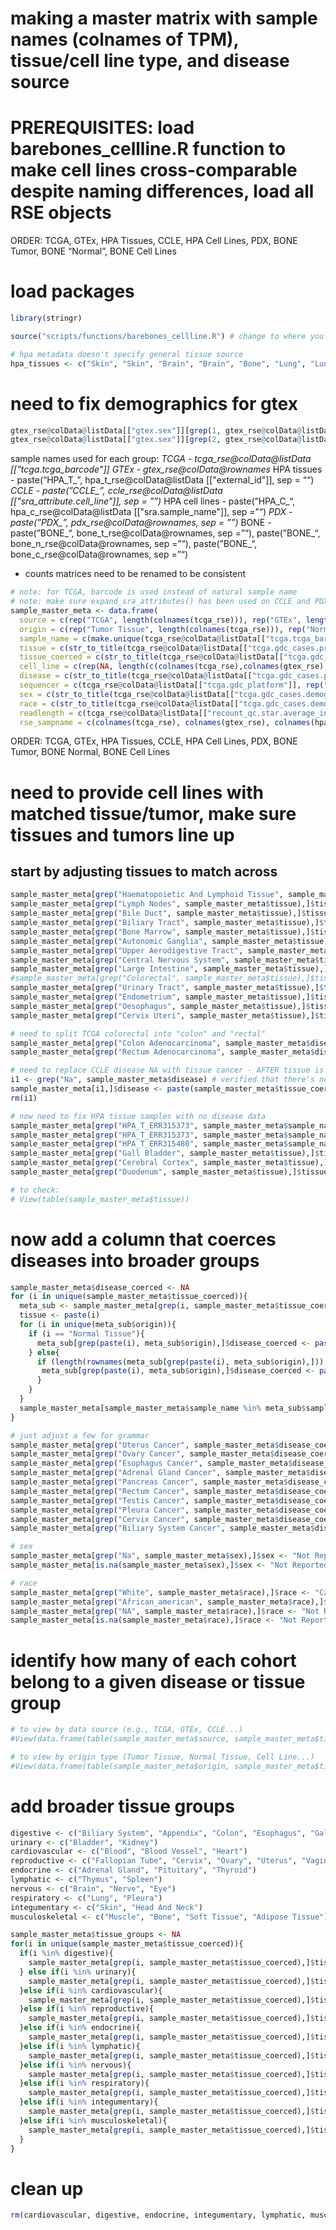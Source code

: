 # making a master matrix with sample names (colnames of TPM), tissue/cell line type, and disease source
# PREREQUISITES: load barebones_cellline.R function to make cell lines cross-comparable despite naming differences, load all RSE objects
ORDER: TCGA, GTEx, HPA Tissues, CCLE, HPA Cell Lines, PDX, BONE Tumor, BONE "Normal", BONE Cell Lines

# load packages
```r
library(stringr)

source("scripts/functions/barebones_cellline.R") # change to where you have this function script saved
```

```r
# hpa metadata doesn't specify general tissue source
hpa_tissues <- c("Skin", "Skin", "Brain", "Brain", "Bone", "Lung", "Lung", "Colon", "Colon", "Kidney", "Kidney", "Cervix", "Cervix", "Liver", "Liver", "Breast", "Breast", "Prostate", "Prostate", "Bladder", "Bladder", "Brain", "Brain")
```

# need to fix demographics for gtex
```r
gtex_rse@colData@listData[["gtex.sex"]][grep(1, gtex_rse@colData@listData[["gtex.sex"]])] <- "Male"
gtex_rse@colData@listData[["gtex.sex"]][grep(2, gtex_rse@colData@listData[["gtex.sex"]])] <- "Female"
```

sample names used for each group:
*TCGA - tcga_rse@colData@listData[["tcga.tcga_barcode"]]
GTEx - gtex_rse@colData@rownames
*HPA tissues - paste("HPA_T_", hpa_t_rse@colData@listData[["external_id"]], sep = "")
*CCLE - paste("CCLE_", ccle_rse@colData@listData[["sra_attribute.cell_line"]], sep = "")
*HPA cell lines - paste("HPA_C_", hpa_c_rse@colData@listData[["sra.sample_name"]], sep = "")
*PDX - paste("PDX_", pdx_rse@colData@rownames, sep = "")
*BONE - paste("BONE_", bone_t_rse@colData@rownames, sep = ""), paste("BONE_", bone_n_rse@colData@rownames, sep = ""), paste("BONE_", bone_c_rse@colData@rownames, sep = "")

* counts matrices need to be renamed to be consistent

```r
# note: for TCGA, barcode is used instead of natural sample name
# note: make sure expand_sra_attributes() has been used on CCLE and PDX
sample_master_meta <- data.frame(
  source = c(rep("TCGA", length(colnames(tcga_rse))), rep("GTEx", length(colnames(gtex_rse))), rep("HPA T", length(colnames(hpa_t_rse))), rep("CCLE", length(colnames(ccle_rse))), rep("HPA CL", length(colnames(hpa_c_rse))), rep("PDX", length(colnames(pdx_rse))), rep("BONE", length(c(colnames(bone_t_rse), colnames(bone_n_rse), colnames(bone_c_rse))))),
  origin = c(rep("Tumor Tissue", length(colnames(tcga_rse))), rep("Normal Tissue", length(colnames(gtex_rse))), rep("Normal Tissue", length(colnames(hpa_t_rse))), rep("Cell Line", length(c(colnames(ccle_rse), colnames(hpa_c_rse)))), rep("PDX", length(colnames(pdx_rse))), rep("Tumor Tissue", length(colnames(bone_t_rse))), rep("Normal Tissue", length(colnames(bone_n_rse))), rep("Cell Line", length(colnames(bone_c_rse)))),
  sample_name = c(make.unique(tcga_rse@colData@listData[["tcga.tcga_barcode"]]), gtex_rse@colData@rownames, paste("HPA_T_", hpa_t_rse@colData@listData[["external_id"]], sep = ""), paste("CCLE_", ccle_rse@colData@listData[["sra_attribute.cell_line"]], sep = ""), paste("HPA_C_", hpa_c_rse@colData@listData[["sra.sample_name"]], sep = ""), paste("PDX_", pdx_rse@colData@rownames, sep = ""), paste("BONE_", bone_t_rse@colData@rownames, sep = ""), paste("BONE_", bone_n_rse@colData@rownames, sep = ""), paste("BONE_", bone_c_rse@colData@rownames, sep = "")),
  tissue = c(str_to_title(tcga_rse@colData@listData[["tcga.gdc_cases.project.primary_site"]]), str_to_title(gsub("_", " ", gtex_rse@colData@listData[["study"]])), str_to_title(hpa_t_rse@colData@listData[["recount_pred.curated.tissue"]]), str_to_title(gsub("_", " ", ccle_rse@colData@listData[["sra_attribute.tissue"]])), hpa_tissues, rep("Brain", length(colnames(pdx_rse))), rep("Bone", length(c(colnames(bone_t_rse), colnames(bone_n_rse), colnames(bone_c_rse))))),
  tissue_coerced = c(str_to_title(tcga_rse@colData@listData[["tcga.gdc_cases.project.primary_site"]]), str_to_title(gsub("_", " ", gtex_rse@colData@listData[["study"]])), str_to_title(hpa_t_rse@colData@listData[["recount_pred.curated.tissue"]]), str_to_title(gsub("_", " ", ccle_rse@colData@listData[["sra_attribute.tissue"]])), hpa_tissues, rep("Brain", length(colnames(pdx_rse))), rep("Bone", length(c(colnames(bone_t_rse), colnames(bone_n_rse), colnames(bone_c_rse))))), # edited in next code chunk
  cell_line = c(rep(NA, length(c(colnames(tcga_rse),colnames(gtex_rse),colnames(hpa_t_rse)))), barebones_cellline(c(ccle_rse@colData@listData[["sra_attribute.cell_line"]], str_sub(hpa_c_rse@colData@listData[["sra.sample_name"]], end = -2))), rep(NA, length(colnames(pdx_rse))), rep(NA, length(c(colnames(bone_t_rse), colnames(bone_n_rse)))), barebones_cellline(bone_c_rse@colData@listData[["sra_attribute.source_name"]])), 
  disease = c(str_to_title(tcga_rse@colData@listData[["tcga.gdc_cases.project.name"]]), paste("Normal", str_to_title(gsub("_", " ", gtex_rse@colData@listData[["study"]]))), paste("Normal", str_to_title(gsub("_", " ", hpa_t_rse@colData@listData[["recount_pred.curated.tissue"]]))), str_to_title(gsub("_", " ",ccle_rse@colData@listData[["sra_attribute.disease"]])), str_to_title(str_sub(hpa_c_rse@colData@listData[["sra.sample_description"]], end = -10)), rep("Glioblastoma", length(colnames(pdx_rse))), rep("Osteosarcoma", length(colnames(bone_t_rse))), rep("Normal Bone", length(colnames(bone_n_rse))), rep("Osteosarcoma", length(colnames(bone_c_rse)))),
  sequencer = c(tcga_rse@colData@listData[["tcga.gdc_platform"]], rep("Illumina HiSeq", length(c(colnames(gtex_rse), colnames(hpa_t_rse), colnames(ccle_rse), colnames(hpa_c_rse), colnames(pdx_rse), colnames(bone_t_rse), colnames(bone_n_rse), colnames(bone_c_rse))))),
  sex = c(str_to_title(tcga_rse@colData@listData[["tcga.gdc_cases.demographic.gender"]]), gtex_rse@colData@listData[["gtex.sex"]], rep("Not Reported", length(colnames(hpa_t_rse))), str_to_title(ccle_rse@colData@listData[["sra_attribute.sex"]]), rep("Not Reported", length(colnames(hpa_c_rse))), str_to_title(pdx_rse@colData@listData[["sra_attribute.sex"]]), rep("Not Reported", length(c(colnames(bone_t_rse), colnames(bone_n_rse), colnames(bone_c_rse))))),
  race = c(str_to_title(tcga_rse@colData@listData[["tcga.gdc_cases.demographic.race"]]), rep("Not Reported", length(c(colnames(gtex_rse), colnames(hpa_t_rse)))), ccle_rse@colData@listData[["sra_attribute.ethnicity"]], rep("Not Reported", length(c(colnames(hpa_c_rse), colnames(pdx_rse), colnames(bone_t_rse), colnames(bone_n_rse), colnames(bone_c_rse))))),
  readlength = c(tcga_rse@colData@listData[["recount_qc.star.average_input_read_length"]], gtex_rse@colData@listData[["recount_qc.star.average_input_read_length"]], hpa_t_rse@colData@listData[["recount_qc.star.average_input_read_length"]], ccle_rse@colData@listData[["recount_qc.star.average_input_read_length"]], hpa_c_rse@colData@listData[["recount_qc.star.average_input_read_length"]], pdx_rse@colData@listData[["recount_qc.star.average_input_read_length"]], bone_t_rse@colData@listData[["recount_qc.star.average_input_read_length"]], bone_n_rse@colData@listData[["recount_qc.star.average_input_read_length"]], bone_c_rse@colData@listData[["recount_qc.star.average_input_read_length"]]),
  rse_sampname = c(colnames(tcga_rse), colnames(gtex_rse), colnames(hpa_t_rse), colnames(ccle_rse), colnames(hpa_c_rse), colnames(pdx_rse), colnames(bone_t_rse), colnames(bone_n_rse), colnames(bone_c_rse)))
```
ORDER: TCGA, GTEx, HPA Tissues, CCLE, HPA Cell Lines, PDX, BONE Tumor, BONE Normal, BONE Cell Lines

# need to provide cell lines with matched tissue/tumor, make sure tissues and tumors line up
## start by adjusting tissues to match across
```r
sample_master_meta[grep("Haematopoietic And Lymphoid Tissue", sample_master_meta$tissue),]$tissue_coerced <- "Blood"
sample_master_meta[grep("Lymph Nodes", sample_master_meta$tissue),]$tissue_coerced <- "Blood"
sample_master_meta[grep("Bile Duct", sample_master_meta$tissue),]$tissue_coerced <- "Biliary System"
sample_master_meta[grep("Biliary Tract", sample_master_meta$tissue),]$tissue_coerced <- "Biliary System"
sample_master_meta[grep("Bone Marrow", sample_master_meta$tissue),]$tissue_coerced <- "Blood"
sample_master_meta[grep("Autonomic Ganglia", sample_master_meta$tissue),]$tissue_coerced <- "Nerve"
sample_master_meta[grep("Upper Aerodigestive Tract", sample_master_meta$tissue),]$tissue_coerced <- "Head And Neck"
sample_master_meta[grep("Central Nervous System", sample_master_meta$tissue),]$tissue_coerced <- "Brain"
sample_master_meta[grep("Large Intestine", sample_master_meta$tissue),]$tissue_coerced <- "Colon"
#sample_master_meta[grep("Colorectal", sample_master_meta$tissue),]$tissue_coerced <- "Colon"
sample_master_meta[grep("Urinary Tract", sample_master_meta$tissue),]$tissue_coerced <- "Bladder"
sample_master_meta[grep("Endometrium", sample_master_meta$tissue),]$tissue_coerced <- "Uterus"
sample_master_meta[grep("Oesophagus", sample_master_meta$tissue),]$tissue_coerced <- "Esophagus"
sample_master_meta[grep("Cervix Uteri", sample_master_meta$tissue),]$tissue_coerced <- "Cervix"

# need to split TCGA colorectal into "colon" and "rectal"
sample_master_meta[grep("Colon Adenocarcinoma", sample_master_meta$disease),]$tissue_coerced <- "Colon"
sample_master_meta[grep("Rectum Adenocarcinoma", sample_master_meta$disease),]$tissue_coerced <- "Rectum"

# need to replace CCLE disease NA with tissue cancer - AFTER tissue is corrected
i1 <- grep("Na", sample_master_meta$disease) # verified that there's no other instance of "Na" for any other samples, match case is TRUE
sample_master_meta[i1,]$disease <- paste(sample_master_meta$tissue_coerced[i1], "Cancer") 
rm(i1)

# now need to fix HPA tissue samples with no disease data
sample_master_meta[grep("HPA_T_ERR315373", sample_master_meta$sample_name),]$tissue <- "Lymph Nodes"
sample_master_meta[grep("HPA_T_ERR315373", sample_master_meta$sample_name),]$tissue_coerced <- "Blood"
sample_master_meta[grep("HPA_T_ERR315480", sample_master_meta$sample_name),]$tissue_coerced <- "Gallbladder"
sample_master_meta[grep("Gall Bladder", sample_master_meta$tissue),]$tissue_coerced <- "Gallbladder"
sample_master_meta[grep("Cerebral Cortex", sample_master_meta$tissue),]$tissue_coerced <- "Brain"
sample_master_meta[grep("Duodenum", sample_master_meta$tissue),]$tissue_coerced <- "Small Intestine"

# to check:
# View(table(sample_master_meta$tissue))
```

# now add a column that coerces diseases into broader groups
```r
sample_master_meta$disease_coerced <- NA
for (i in unique(sample_master_meta$tissue_coerced)){
  meta_sub <- sample_master_meta[grep(i, sample_master_meta$tissue_coerced),]
  tissue <- paste(i)
  for (i in unique(meta_sub$origin)){
    if (i == "Normal Tissue"){
      meta_sub[grep(paste(i), meta_sub$origin),]$disease_coerced <- paste("Normal", tissue) 
    } else{
      if (length(rownames(meta_sub[grep(paste(i), meta_sub$origin),])) > 0){
       meta_sub[grep(paste(i), meta_sub$origin),]$disease_coerced <- paste(tissue, "Cancer") 
      }
    }
  }
  sample_master_meta[sample_master_meta$sample_name %in% meta_sub$sample_name,]$disease_coerced <- meta_sub$disease_coerced
}  

# just adjust a few for grammar
sample_master_meta[grep("Uterus Cancer", sample_master_meta$disease_coerced),]$disease_coerced <- "Uterine Cancer"
sample_master_meta[grep("Ovary Cancer", sample_master_meta$disease_coerced),]$disease_coerced <- "Ovarian Cancer"
sample_master_meta[grep("Esophagus Cancer", sample_master_meta$disease_coerced),]$disease_coerced <- "Esophageal Cancer"
sample_master_meta[grep("Adrenal Gland Cancer", sample_master_meta$disease_coerced),]$disease_coerced <- "Adrenal Cancer"
sample_master_meta[grep("Pancreas Cancer", sample_master_meta$disease_coerced),]$disease_coerced <- "Pancreatic Cancer"
sample_master_meta[grep("Rectum Cancer", sample_master_meta$disease_coerced),]$disease_coerced <- "Rectal Cancer"
sample_master_meta[grep("Testis Cancer", sample_master_meta$disease_coerced),]$disease_coerced <- "Testicular Cancer"
sample_master_meta[grep("Pleura Cancer", sample_master_meta$disease_coerced),]$disease_coerced <- "Pleural Cancer"
sample_master_meta[grep("Cervix Cancer", sample_master_meta$disease_coerced),]$disease_coerced <- "Cervical Cancer"
sample_master_meta[grep("Biliary System Cancer", sample_master_meta$disease_coerced),]$disease_coerced <- "Biliary Cancer"
```

```r
# sex
sample_master_meta[grep("Na", sample_master_meta$sex),]$sex <- "Not Reported"
sample_master_meta[is.na(sample_master_meta$sex),]$sex <- "Not Reported"

# race
sample_master_meta[grep("White", sample_master_meta$race),]$race <- "Caucasian"
sample_master_meta[grep("African_american", sample_master_meta$race),]$race <- "Black Or African American"
sample_master_meta[grep("NA", sample_master_meta$race),]$race <- "Not Reported"
sample_master_meta[is.na(sample_master_meta$race),]$race <- "Not Reported"
```

# identify how many of each cohort belong to a given disease or tissue group
```r
# to view by data source (e.g., TCGA, GTEx, CCLE...)
#View(data.frame(table(sample_master_meta$source, sample_master_meta$tissue_coerced, sample_master_meta$disease_coerced))[data.frame(table(sample_master_meta$source, sample_master_meta$tissue_coerced, sample_master_meta$disease_coerced))$Freq != 0,])

# to view by origin type (Tumor Tissue, Normal Tissue, Cell Line...)
#View(data.frame(table(sample_master_meta$origin, sample_master_meta$tissue_coerced, sample_master_meta$disease_coerced))[data.frame(table(sample_master_meta$origin, sample_master_meta$tissue_coerced, sample_master_meta$disease_coerced))$Freq != 0,])
```

# add broader tissue groups 
```r
digestive <- c("Biliary System", "Appendix", "Colon", "Esophagus", "Gallbladder", "Pancreas", "Rectum", "Salivary Gland", "Small Intestine", "Stomach", "Liver")
urinary <- c("Bladder", "Kidney")
cardiovascular <- c("Blood", "Blood Vessel", "Heart")
reproductive <- c("Fallopian Tube", "Cervix", "Ovary", "Uterus", "Vagina", "Testis", "Prostate", "Breast", "Placenta")
endocrine <- c("Adrenal Gland", "Pituitary", "Thyroid")
lymphatic <- c("Thymus", "Spleen")
nervous <- c("Brain", "Nerve", "Eye")
respiratory <- c("Lung", "Pleura")
integumentary <- c("Skin", "Head And Neck")
musculoskeletal <- c("Muscle", "Bone", "Soft Tissue", "Adipose Tissue")

sample_master_meta$tissue_groups <- NA
for(i in unique(sample_master_meta$tissue_coerced)){
  if(i %in% digestive){
    sample_master_meta[grep(i, sample_master_meta$tissue_coerced),]$tissue_groups <- "Digestive"
  } else if(i %in% urinary){
    sample_master_meta[grep(i, sample_master_meta$tissue_coerced),]$tissue_groups <- "Urinary"
  }else if(i %in% cardiovascular){
    sample_master_meta[grep(i, sample_master_meta$tissue_coerced),]$tissue_groups <- "Cardiovascular"
  }else if(i %in% reproductive){
    sample_master_meta[grep(i, sample_master_meta$tissue_coerced),]$tissue_groups <- "Reproductive"
  }else if(i %in% endocrine){
    sample_master_meta[grep(i, sample_master_meta$tissue_coerced),]$tissue_groups <- "Endocrine"
  }else if(i %in% lymphatic){
    sample_master_meta[grep(i, sample_master_meta$tissue_coerced),]$tissue_groups <- "Lymphatic"
  }else if(i %in% nervous){
    sample_master_meta[grep(i, sample_master_meta$tissue_coerced),]$tissue_groups <- "Nervous"
  }else if(i %in% respiratory){
    sample_master_meta[grep(i, sample_master_meta$tissue_coerced),]$tissue_groups <- "Respiratory"
  }else if(i %in% integumentary){
    sample_master_meta[grep(i, sample_master_meta$tissue_coerced),]$tissue_groups <- "Integumentary"
  }else if(i %in% musculoskeletal){
    sample_master_meta[grep(i, sample_master_meta$tissue_coerced),]$tissue_groups <- "Musculoskeletal"
  }
}
```

# clean up
```r
rm(cardiovascular, digestive, endocrine, integumentary, lymphatic, musculoskeletal, nervous, reproductive, respiratory, urinary)
```